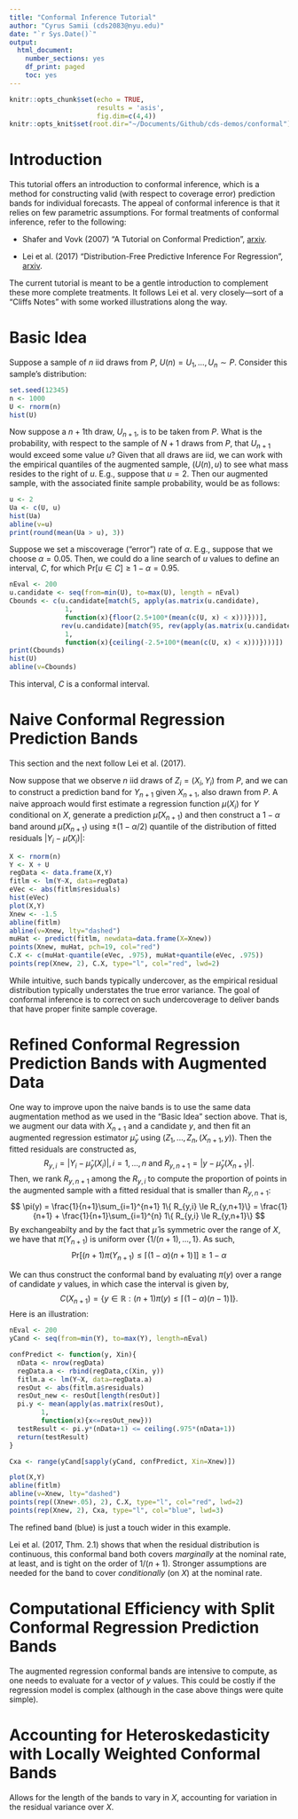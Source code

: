 ```yaml
---
title: "Conformal Inference Tutorial"
author: "Cyrus Samii (cds2083@nyu.edu)"
date: "`r Sys.Date()`"
output: 
  html_document:
    number_sections: yes
    df_print: paged
    toc: yes
---
```


```r
knitr::opts_chunk$set(echo = TRUE, 
                      results = 'asis',
                      fig.dim=c(4,4)) 
knitr::opts_knit$set(root.dir="~/Documents/Github/cds-demos/conformal")
```

# Introduction

This tutorial offers an introduction to conformal inference, which is a method for constructing valid (with respect to coverage error) prediction bands for individual forecasts.  The appeal of conformal inference is that it relies on few parametric assumptions.  For formal treatments of conformal inference, refer to the following:

- Shafer and Vovk (2007) "A Tutorial on Conformal Prediction", [arxiv](https://arxiv.org/abs/0706.3188).

- Lei et al. (2017) "Distribution-Free Predictive Inference For Regression", [arxiv](https://arxiv.org/abs/1604.04173).

The current tutorial is meant to be a gentle introduction to complement these more complete treatments.  It follows Lei et al. very closely---sort of a "Cliffs Notes" with some worked illustrations along the way.

# Basic Idea

Suppose a sample of $n$ iid draws from $P$, $U(n) = U_1,...,U_n \sim P$. Consider this sample's distribution:
```r
set.seed(12345)
n <- 1000
U <- rnorm(n)
hist(U)
```

Now suppose a $n+1$th draw, $U_{n+1}$, is to be taken from $P$.  What is the probability, with respect to the sample of $N+1$ draws from $P$, that $U_{n+1}$ would exceed some value $u$? Given that all draws are iid, we can work with the empirical quantiles of the augmented sample, $(U(n), u)$ to see what mass resides to the right of $u$.  E.g., suppose that $u = 2$. Then our augmented sample, with the associated finite sample probability, would be as follows: 
```r
u <- 2
Ua <- c(U, u)
hist(Ua)
abline(v=u)
print(round(mean(Ua > u), 3))
```

Suppose we set a miscoverage ("error") rate of $\alpha$.  E.g., suppose that we choose $\alpha = 0.05$.  Then, we could do a line search of $u$ values to define an interval, $C$, for which $\text{Pr}[u \in C] \ge 1-\alpha = 0.95$.

```r
nEval <- 200
u.candidate <- seq(from=min(U), to=max(U), length = nEval)
Cbounds <- c(u.candidate[match(5, apply(as.matrix(u.candidate),
              1,
              function(x){floor(2.5+100*(mean(c(U, x) < x)))}))],
             rev(u.candidate)[match(95, rev(apply(as.matrix(u.candidate),
              1,
              function(x){ceiling(-2.5+100*(mean(c(U, x) < x)))})))])
print(Cbounds)
hist(U)
abline(v=Cbounds)
```

This interval, $C$ is a conformal interval.  

# Naive Conformal Regression Prediction Bands

This section and the next follow Lei et al. (2017).

Now suppose that we observe $n$ iid draws of $Z_i = (X_i, Y_i)$ from $P$, and we can to construct a prediction band for $Y_{n+1}$ given $X_{n+1}$, also drawn from $P$.  A naive approach would first estimate a regression function $\mu(X_i)$ for $Y$ conditional on $X$, generate a prediction $\widehat{\mu}(X_{n+1})$ and then construct a $1-\alpha$ band around $\widehat{\mu}(X_{n+1})$ using $\pm(1-\alpha/2)$ quantile of the distribution of fitted residuals $|Y_i - \widehat{\mu}(X_i)|$:

```r
X <- rnorm(n)
Y <- X + U
regData <- data.frame(X,Y)
fitlm <- lm(Y~X, data=regData)
eVec <- abs(fitlm$residuals)
hist(eVec)
plot(X,Y)
Xnew <- -1.5
abline(fitlm)
abline(v=Xnew, lty="dashed")
muHat <- predict(fitlm, newdata=data.frame(X=Xnew))
points(Xnew, muHat, pch=19, col="red")
C.X <- c(muHat-quantile(eVec, .975), muHat+quantile(eVec, .975))
points(rep(Xnew, 2), C.X, type="l", col="red", lwd=2)
```

While intuitive, such bands typically undercover, as the empirical residual distribution typically understates the true error variance.  The goal of conformal inference is to correct on such undercoverage to deliver bands that have proper finite sample coverage.

# Refined Conformal Regression Prediction Bands with Augmented Data

One way to improve upon the naive bands is to use the same data augmentation method as we used in the "Basic Idea" section above. That is, we augment our data with  $X_{n+1}$ and a candidate $y$, and then fit an augmented regression estimator $\widehat{\mu}_y$ using $(Z_1,...,Z_n, (X_{n+1}, y))$.  Then the fitted residuals are constructed as,
$$
R_{y,i} = |Y_i - \widehat{\mu}_y(X_i)|, i=1,...,n \text{ and } R_{y,n+1} = |y-\widehat{\mu}_y(X_{n+1})|.
$$
Then, we rank $R_{y,n+1}$ among the $R_{y,i}$ to compute the proportion of points in the augmented sample with a fitted residual that is smaller than $R_{y,n+1}$:
$$
\pi(y) = \frac{1}{n+1}\sum_{i=1}^{n+1} 1\{ R_{y,i} \le R_{y,n+1}\} = \frac{1}{n+1} + \frac{1}{n+1}\sum_{i=1}^{n} 1\{ R_{y,i} \le R_{y,n+1}\}
$$
By exchangeabilty and by the fact that $\widehat{\mu}$ is symmetric over the range of $X$, we have that $\pi(Y_{n+1})$ is uniform over $\{1/(n+1),...,1\}$. As such,
$$
\text{Pr}[(n+1)\pi(Y_{n+1}) \le \lceil (1-\alpha)(n+1)\rceil ] \ge 1-\alpha
$$

We can thus construct the conformal band by evaluating $\pi(y)$ over a range of candidate $y$ values, in which case the interval is given by,
$$
C(X_{n+1}) = \left\{ y \in\mathbb{R} : (n+1)\pi(y) \le \lceil(1-\alpha)(n-1) \rceil \right\}.
$$
Here is an illustration:

```r
nEval <- 200
yCand <- seq(from=min(Y), to=max(Y), length=nEval)

confPredict <- function(y, Xin){
  nData <- nrow(regData)  
  regData.a <- rbind(regData,c(Xin, y))
  fitlm.a <- lm(Y~X, data=regData.a)
  resOut <- abs(fitlm.a$residuals)
  resOut_new <- resOut[length(resOut)]
  pi.y <- mean(apply(as.matrix(resOut),
        1,
        function(x){x<=resOut_new}))
  testResult <- pi.y*(nData+1) <= ceiling(.975*(nData+1))
  return(testResult)
}

Cxa <- range(yCand[sapply(yCand, confPredict, Xin=Xnew)])

plot(X,Y)
abline(fitlm)
abline(v=Xnew, lty="dashed")
points(rep((Xnew+.05), 2), C.X, type="l", col="red", lwd=2)
points(rep(Xnew, 2), Cxa, type="l", col="blue", lwd=3)
```

The refined band (blue) is just a touch wider in this example.

Lei et al. (2017, Thm. 2.1) shows that when the residual distribution is continuous, this conformal band both covers *marginally* at the nominal rate, at least, and is tight on the order of $1/(n+1)$.  Stronger assumptions are needed for the band to cover *conditionally* (on $X$) at the nominal rate.

# Computational Efficiency with Split Conformal Regression Prediction Bands

The augmented regression conformal bands are intensive to compute, as one needs to evaluate for a vector of $y$ values.  This could be costly if the regression model is complex (although in the case above things were quite simple).

# Accounting for Heteroskedasticity with Locally Weighted Conformal Bands

Allows for the length of the bands to vary in $X$, accounting for variation in the residual variance over $X$.

